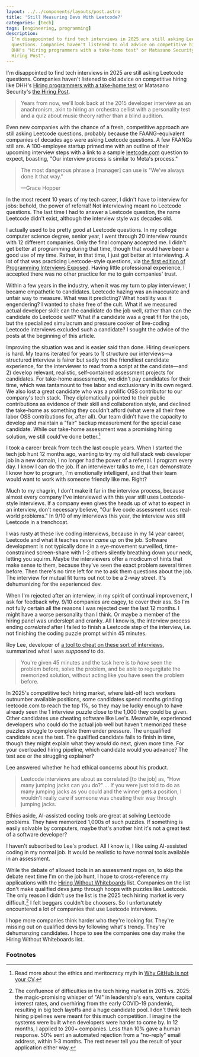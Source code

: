 ```yaml
---
layout: ../../components/layouts/post.astro
title: 'Still Measuring Devs With Leetcode?'
categories: [tech]
tags: [engineering, programming]
description:
  I'm disappointed to find tech interviews in 2025 are still asking Leetcode
  questions. Companies haven't listened to old advice on competitive hiring like
  DHH's "Hiring programmers with a take-home test" or Matasano Security's "the
  Hiring Post".
---
```


I'm disappointed to find tech interviews in 2025 are still asking Leetcode
questions. Companies haven't listened to old advice on competitive hiring like
DHH's [Hiring programmers with a take-home test] or Matasano Security's [the
Hiring Post][The Hiring Post].

> Years from now, we'll look back at the 2015 developer interview as an
> anachronism, akin to hiring an orchestra cellist with a personality test and a
> quiz about music theory rather than a blind audition.

Even new companies with the chance of a fresh, competitive approach are still
asking Leetcode questions, probably because the FAANG-equivalent companies of
decades ago were asking Leetcode questions. A few FAANGs still are. A
100-employee startup primed me with an outline of their upcoming interview steps
with a link to a sample [leetcode.com][Leetcode] question to expect, boasting,
"Our interview process is similar to Meta's process."

> The most dangerous phrase a \[manager\] can use is "We've always done it that
> way."
>
> —Grace Hopper

In the most recent 10 years of my tech career, I didn't have to interview for
jobs: behold, the power of referral! Not interviewing meant no Leetcode
questions. The last time I had to answer a Leetcode question, the name Leetcode
didn't exist, although the interview style was decades old.

I actually used to be pretty good at Leetcode questions. In my college computer
science degree, senior year, I went through 20 interview rounds with 12
different companies. Only the final company accepted me. I didn't get better at
programming during that time, though that would have been a good use of my time.
Rather, in that time, I just got better at interviewing. A lot of that was
practicing Leetcode-style questions, via [the first edition of Programming
Interviews Exposed][Programming Interviews Exposed]. Having little professional
experience, I accepted there was no other practice for me to gain companies'
trust.

Within a few years in the industry, when it was my turn to play interviewer, I
became empathetic to candidates. Leetcode hazing was an inaccurate and unfair
way to measure. What was it predicting? What hostility was it engendering? I
wanted to shake free of the cult. What if we measured actual developer skill:
can the candidate do the job well, rather than can the candidate do Leetcode
well? What if a candidate was a great fit for the job, but the specialized
simulacrum and pressure cooker of live-coding Leetcode interviews excluded such
a candidate? I sought the advice of the posts at the beginning of this article.

Improving the situation was and is easier said than done. Hiring developers is
hard. My teams iterated for years to 1) structure our interviews—a structured
interview is fairer but sadly not the friendliest candidate experience, for the
interviewer to read from a script at the candidate—and 2) develop relevant,
realistic, self-contained assessment projects for candidates. For take-home
assessments, we didn't pay candidates for their time, which was tantamount to
free labor and exclusionary in its own regard. We also lost a great candidate
who was a prolific OSS contributor to our company's tech stack. They
diplomatically pointed to their public contributions as evidence of their skill
and collaboration style, and declined the take-home as something they couldn't
afford (what were all their free labor OSS contributions for, after all). Our
team didn't have the capacity to develop and maintain a "fair" backup
measurement for the special case candidate. While our take-home assessment was a
promising hiring solution, we still could've done better.[^1]

I took a career break from tech the last couple years. When I started the tech
job hunt 12 months ago, wanting to try my old full stack web developer job in a
new domain, I no longer had the power of a referral. I program every day. I know
I can do the job. If an interviewer talks to me, I can demonstrate I know how to
program, I'm emotionally intelligent, and that their team would want to work
with someone friendly like me. Right?

Much to my chagrin, I don't make it far in the interview process, because almost
every company I've interviewed with this year still uses Leetcode-style
interviews. If a company even gives the heads up of what to expect in an
interview, don't necessary believe, "Our live code assessment uses real-world
problems." In 9/10 of my interviews this year, the interview was still Leetcode
in a trenchcoat.

I was rusty at these live coding interviews, because in my 14 year career,
Leetcode and what it teaches _never came up_ on the job. Software development is
not typically done in a eye-movement surveilled, time-constrained screen-share
with 1-2 others silently breathing down your neck, letting you squirm. Maybe the
interviewers offer a modicum of hints that make sense to them, because they've
seen the exact problem several times before. Then there's no time left for me to
ask them questions about the job. The interview for mutual fit turns out not to
be a 2-way street. It's dehumanizing for the experienced dev.

When I'm rejected after an interview, in my spirit of continual improvement, I
ask for feedback why. 9/10 companies are cagey, to cover their ass. So I'm not
fully certain all the reasons I was rejected over the last 12 months. I might
have a worse personality than I think. Or maybe a member of the hiring panel was
underslept and cranky. All I know is, the interview process ending _correlated_
after I failed to finish a Leetcode step of the interview, i.e. not finishing
the coding puzzle prompt within 45 minutes.

Roy Lee, developer of [a tool to cheat on these sort of
interviews][Hard Fork: AI Action Plans], summarized what I was _supposed_ to do.

> You're given 45 minutes and the task here is to _have_ seen the problem
> before, solve the problem, and be able to regurgitate the memorized solution,
> without acting like you have seen the problem before.

In 2025's competitive tech hiring market, where laid-off tech workers outnumber
available positions, some candidates spend months grinding leetcode.com to reach
the top 1%, so they may be lucky enough to have already seen the 1 interview
puzzle close to the 1,000 they could be given. Other candidates use cheating
software like Lee's. Meanwhile, experienced developers who could do the actual
job well but haven't memorized these puzzles struggle to complete them under
pressure. The unqualified candidate aces the test. The qualified candidate fails
to finish in time, though they might explain what they _would_ do next, given
more time. For your overloaded hiring pipeline, which candidate would you
advance? The test ace or the struggling explainer?

Lee answered whether he had ethical concerns about his product.

> Leetcode interviews are about as correlated \[to the job] as, "How many
> jumping jacks can you do?" … If you were just told to do as many jumping jacks
> as you could and the winner gets a position, I wouldn't really care if someone
> was cheating their way through jumping jacks.

Ethics aside, AI-assisted coding tools are great at solving Leetcode problems.
They have memorized 1,000s of such puzzles. If something is easily solvable by
computers, maybe that's another hint it's not a great test of a software
developer?

I haven't subscribed to Lee's product. All I know is, I like using AI-assisted
coding in my normal job. It would be realistic to have normal tools available in
an assessment.

While the debate of allowed tools in an assessment rages on, to skip the debate
next time I'm on the job hunt, I hope to cross-reference my applications with
the [Hiring Without Whiteboards] list. Companies on the list don't make
qualified devs jump through hoops with puzzles like Leetcode. The only reason I
didn't use the list is the 2025 tech hiring market is very difficult.[^2] I felt
beggars couldn't be choosers. So I unfortunately encountered a lot of companies
that use Leetcode interviews.

I hope more companies think harder who they're looking for. They're missing out
on qualified devs by following what's trendy. They're dehumanzing candidates. I
hope to see the companies one day make the Hiring Without Whiteboards list.

### Footnotes

[^1]:
    Read more about the ethics and meritocracy myth in [Why GitHub is not your
    CV].

[^2]:
    The confluence of difficulties in the tech hiring market in 2015 vs. 2025:
    the magic-promising whisper of "AI" in leadership's ears, venture capital
    interest rates, and overhiring from the early COVID-19 pandemic, resulting
    in big tech layoffs and a huge candidate pool. I don't think tech hiring
    pipelines were meant for this much competition. I imagine the systems were
    built when developers were harder to come by. In 12 months, I applied to
    200+ companies. Less than 10% gave a human response. 50% sent an automated
    rejection from a "no-reply" email address, within 1-3 months. The rest never
    tell you the result of your application either way.

[Hard Fork: AI Action Plans]:
  https://www.nytimes.com/2025/03/21/podcasts/hardfork-ai-action-plans.html
[Hiring Without Whiteboards]:
  https://github.com/poteto/hiring-without-whiteboards
[Hiring programmers with a take-home test]:
  https://signalvnoise.com/svn3/hiring-programmers-with-a-take-home-test/
[LeetCode]: https://leetcode.com
[Programming Interviews Exposed]:
  https://archive.org/details/programminginter0000mong
[The Hiring Post]: https://sockpuppet.org/blog/2015/03/06/the-hiring-post/
[Why GitHub is not your CV]:
  https://blog.jcoglan.com/2013/11/15/why-github-is-not-your-cv/
